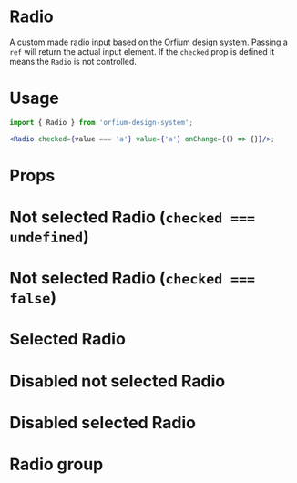 
<Meta title="Design System|Radio" component={Radio} />

# Radio

A custom made radio input based on the Orfium design system. Passing a `ref` will return the actual input element.
If the `checked` prop is defined it means the `Radio` is not controlled.

# Usage

```jsx
import { Radio } from 'orfium-design-system';

<Radio checked={value === 'a'} value={'a'} onChange={() => {}}/>;
```

# Props

<Props of={RadioWithoutForwardRef} />

# Not selected Radio (`checked === undefined`)
<Preview>
  <Story name="Not selected Radio  (`checked === undefined`)">
    <div style={{ color: '#82e616' }}>
      <Radio/>
    </div>
  </Story>
</Preview>

# Not selected Radio (`checked === false`)
<Preview>
  <Story name="Not selected Radio (`checked === false`)">
    <div style={{ color: '#82e616' }}>
      <Radio checked={false}/>
    </div>
  </Story>
</Preview>

# Selected Radio
<Preview>
  <Story name="Selected Radio">
    <div style={{ color: '#82e616' }}>
      <Radio checked={true}/>
    </div>
  </Story>
</Preview>

# Disabled not selected Radio
<Preview>
  <Story name="Disabled not selected Radio">
    <div style={{ color: '#82e616' }}>
      <Radio checked={false} disabled={true}/>
    </div>
  </Story>
</Preview>

# Disabled selected Radio
<Preview>
  <Story name="Disabled selected Radio">
    <div style={{ color: '#82e616' }}>
      <Radio checked={true} disabled={true}/>
    </div>
  </Story>
</Preview>

# Radio group
<Preview>
  <Story name="Radio showcase">
    <div style={{ color: '#82e616' }}>
      <RadioButtonsShowcase />
    </div>
  </Story>
</Preview>
